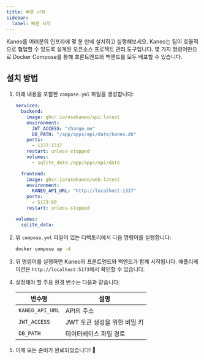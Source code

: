 ```yaml
---
title: 빠른 시작
sidebar:
  label: 빠른 시작
---
```



Kaneo를 여러분의 인프라에 몇 분 만에 설치하고 실행해보세요. Kaneo는 팀이 효율적으로 협업할 수 있도록 설계된 오픈소스 프로젝트 관리 도구입니다. 몇 가지 명령어만으로 Docker Compose를 통해 프론트엔드와 백엔드를 모두 배포할 수 있습니다.

## 설치 방법

<Steps>

1. 아래 내용을 포함한 `compose.yml` 파일을 생성합니다:
    ```yaml title="compose.yml"
    services:
      backend:
        image: ghcr.io/usekaneo/api:latest
        environment:
          JWT_ACCESS: "change_me"
          DB_PATH: "/app/apps/api/data/kaneo.db"
        ports:
          - 1337:1337
        restart: unless-stopped
        volumes:
          - sqlite_data:/app/apps/api/data

      frontend:
        image: ghcr.io/usekaneo/web:latest
        environment:
          KANEO_API_URL: "http://localhost:1337"
        ports:
          - 5173:80
        restart: unless-stopped
    
    volumes:
      sqlite_data:
    ```

2. 위 `compose.yml` 파일이 있는 디렉토리에서 다음 명령어를 실행합니다:
    ```bash
    docker compose up -d
    ```

3. 위 명령어를 실행하면 Kaneo의 프론트엔드와 백엔드가 함께 시작됩니다. 애플리케이션은 `http://localhost:5173`에서 확인할 수 있습니다.

3. 설정해야 할 주요 환경 변수는 다음과 같습니다:

    | 변수명 | 설명 |
    |--------|------|
    | `KANEO_API_URL` | API의 주소 |
    | `JWT_ACCESS` | JWT 토큰 생성을 위한 비밀 키 |
    | `DB_PATH` | 데이터베이스 파일 경로 |

4. 이제 모든 준비가 완료되었습니다! 🎉

</Steps>
